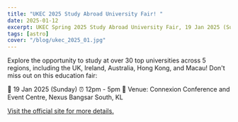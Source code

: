 ```yaml
---
title: "UKEC 2025 Study Abroad University Fair! "
date: 2025-01-12
excerpt: UKEC Spring 2025 Study Abroad University Fair, 19 Jan 2025 (Sunday), Connexion Conference and Event Centre, Nexus Bangsar South, KL
tags: [astro]
cover: "/blog/ukec_2025_01.jpg"
---
```

 
Explore the opportunity to study at over 30 top universities across 5 regions, including the UK, Ireland, Australia, Hong Kong, and Macau! Don't miss out on this education fair:

📅 19 Jan 2025 (Sunday)
⏰ 12pm - 5pm
📍 Venue: Connexion Conference and Event Centre, Nexus Bangsar South, KL

[Visit the official site for more details.](https://www.facebook.com/story.php?story_fbid=1130233835776262&id=100063689675446&rdid=FYsAcpBU3kpQ3GVR)